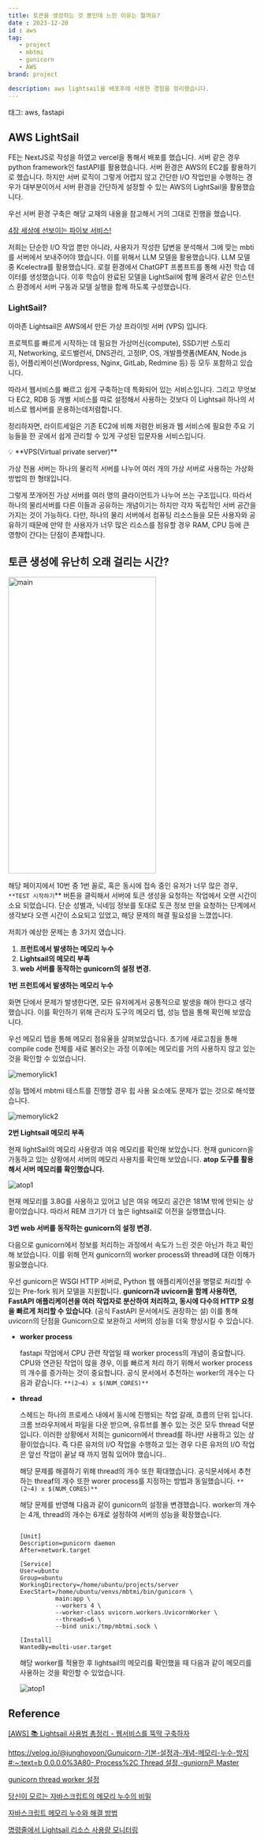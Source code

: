 ```yaml
---
title: 토큰을 생성하는 것 뿐인데 느린 이유는 뭘까요?
date : 2023-12-20
id : aws
tag: 
   - project
   - mbtmi
   - gunicorn
   - AWS
brand: project

description: aws lightsail을 배포후에 사용한 경험을 정리했습니다.
---
```


태그: aws, fastapi

## AWS LightSail

FE는 NextJS로 작성을 하였고 vercel을 통해서 배포를 했습니다. 서버 같은 경우 python framework인 fastAPI를 활용했습니다. 서버 환경은 AWS의 EC2를 활용하기로 했습니다. 하지만 서버 로직이 그렇게 어렵지 않고 간단한 I/O 작업만을 수행하는 경우가 대부분이어서 서버 환경을 간단하게 설정할 수 있는 AWS의 LightSail을 활용했습니다. 

우선 서버 환경 구축은 해당 교재의 내용을 참고해서 거의 그대로 진행을 했습니다. 

[4장 세상에 선보이는 파이보 서비스!](https://wikidocs.net/175069)

저희는 단순한 I/O 작업 뿐만 아니라, 사용자가 작성한 답변을 분석해서 그에 맞는 mbti를 서버에서 보내주어야 했습니다. 이를 위해서 LLM 모델을 활용했습니다. LLM 모델 중 Kcelectra를 활용했습니다. 로컬 환경에서 ChatGPT 프롬프트를 통해 사전 학습 데이터를 생성했습니다. 이후 학습이 완료된 모델을 LightSail에 함께 올려서 같은 인스턴스 환경에서 서버 구동과 모델 실행을 함께 하도록 구성했습니다.  

### LightSail?

아마존 Lightsail은 AWS에서 만든 가상 프라이빗 서버 (VPS) 입니다. 

프로젝트를 빠르게 시작하는 데 필요한 가상머신(compute), SSD기반 스토리지, Networking, 로드밸런서, DNS관리, 고정IP, OS, 개발플랫폼(MEAN, Node.js 등), 어플리케이션(Wordpress, Nginx, GitLab, Redmine 등) 등 모두 포함하고 있습니다. 

따라서 웹서비스를 빠르고 쉽게 구축하는데 특화되어 있는 서비스입니다. 그리고 무엇보다 EC2, RDB 등 개별 서비스를 따로 설정해서 사용하는 것보다 이 Lightsail 하나의 서비스로 웹서버를 운용하는데저렴합니다.

정리하자면, 라이트세일은 기존 EC2에 비해 저렴한 비용과 웹 서비스에 필요한 주요 기능들을 한 곳에서 쉽게 관리할 수 있게 구성된 입문자용 서비스입니다.

<aside>
💡 **VPS(Virtual private server)**

가상 전용 서버는 하나의 물리적 서버를 나누어 여러 개의 가상 서버로 사용하는 가상화 방법의 한 형태입니다. 

그렇게 쪼개어진 가상 서버를 여러 명의 클라이언트가 나누어 쓰는 구조입니다.
따라서 하나의 물리서버를 다른 이들과 공유하는 개념이기는 하지만 각자 독립적인 서버 공간을 가지는 것이 가능하다.
다만, 하나의 물리 서버에서 컴퓨팅 리소스들을 모든 사용자와 공유하기 때문에 만약 한 사용자가 너무 많은 리소스를 점유할 경우 RAM, CPU 등에 큰 영향이 간다는 단점이 존재합니다.

</aside>

## 토큰 생성에 유난히 오래 걸리는 시간?
<img src="/images/token-mbtmi/main.png" alt="main" width="300px" height="600px"/>


해당 페이지에서 10번 중 1번 꼴로, 혹은 동시에 접속 중인 유저가 너무 많은 경우, `**TEST 시작하기`** 버튼을 클릭해서 서버에 토큰 생성을 요청하는 작업에서 오랜 시간이 소요 되었습니다. 단순 성별과, 닉네임 정보를 토대로 토큰 정보 만을 요청하는 단계에서 생각보다 오랜 시간이 소요되고 있었고, 해당 문제의 해결 필요성을 느꼈씁니다.

저희가 예상한 문제는 총 3가지 였습니다. 

1. **프런트에서 발생하는 메모리 누수**
2. **Lightsail의 메모리 부족**
3. **web 서버를 동작하는 gunicorn의 설정 변경.** 

**1번** **프런트에서 발생하는 메모리 누수** 

화면 단에서 문제가 발생한다면, 모든 유저에게서 공통적으로 발생을 해야 한다고 생각했습니다. 이를 확인하기 위해 관리자 도구의 메모리 탭, 성능 탭을 통해 확인해 보았습니다. 

우선 메모리 텝을 통해 메모리 점유율을 살펴보았습니다.  초기에 새로고침을 통해 compile code 전체를 새로 불러오는 과정 이후에는 메모리를 거의 사용하지 않고 있는 것을 확인할 수 있었습니다.

![memorylick1](/images/token-mbtmi/memorylick1.png)

성능 탭에서 mbtmi 테스트를 진행할 경우 힙 사용 요소에도 문제가 없는 것으로 해석했습니다.

![memorylick2](/images/token-mbtmi/memorylick2.png)

**2번 Lightsail 메모리 부족**

현재 lightSail의 메모리 사용량과 여유 메모리를 확인해 보았습니다. 현재 gunicorn을 가동하고 있는 상황에서 서버의 메모리 사용치를 확인해 보았습니다.  **atop 도구를 활용해서 서버 메모리를 확인했습니다.** 

![atop1](/images/token-mbtmi/atop1.png)

현재 메모리를 3.8G를 사용하고 있어고 남은 여유 메모리 공간은 181M 밖에 안되는 상황이었습니다.  따라서 REM 크기가 더 높은 lightsail로 이전을 실행했습니다. 

**3번 web 서버를 동작하는 gunicorn의 설정 변경.** 

다음으로 gunicorn에서 정보를 처리하는 과정에서 속도가 느린 것은 아닌가 하고 확인해 보았습니다. 이를 위해 먼저 gunicorn의 worker process와 thread에 대한 이해가 필요했습니다. 

우선 gunicorn은  WSGI HTTP 서버로, Python 웹 애플리케이션을 병렬로 처리할 수 있는 Pre-fork 워커 모델을 지원합니다. **gunicorn과 uvicorn을 함께 사용하면, FastAPI 애플리케이션을 여러 작업자로 분산하여 처리하고, 동시에 다수의 HTTP 요청을 빠르게 처리할 수 있습니다**. (공식 FastAPI 문서에서도 권장하는 설) 이를 통해 uvicorn의 단점을 Gunicorn으로 보완하고 서버의 성능을 더욱 향상시킬 수 있습니다.

- **worker process**
    
    fastapi 작업에서 CPU 관련 작업일 때 worker process의 개념이 중요합니다. CPU와 연관된 작업이 많을 경우, 이를 빠르게 처리 하기 위해서 worker process의 개수를 증가하는 것이 중요합니다. 공식 문서에서 추천하는 worker의 개수는 다음과 같습니다. `**(2~4) x $(NUM_CORES)**`
    
- **thread**
    
    스헤드는 하나의 프로세스 내에서 동시에 진행되는 작업 갈래, 흐름의 단위 입니다. 크롬 브라우저에서 파일을 다운 받으며, 유튜브를 볼수 있는 것은 모두 thread 덕분입니다. 이러한 상황에서 저희는 gunicorn에서 thread를 하나만 사용하고 있는 상황이었습니다. 즉 다른 유저의 I/O 작업을 수행하고 있는 경우 다른 유저의 I/O 작업은 앞선 작업이 끝날 때 까지 멈춰 있어야 했습니다.. 
    
    해당 문제를 해결하기 위해 thread의 개수 또한 확대했습니다. 공식문서에서 추천하는 threaf의 개수 또한 worer process를 지정하는 방법과 동일했습니다. `**(2~4) x $(NUM_CORES)**`
    
    해당 문제를 반영해 다음과 같이 gunicorn의 설정을 변경했습니다. worker의 개수는 4개, thread의 개수는 6개로 설정하여 서버의 성능을 확장했습니다. 
    
    ```
    
    [Unit]
    Description=gunicorn daemon
    After=network.target
    
    [Service]
    User=ubuntu
    Group=ubuntu
    WorkingDirectory=/home/ubuntu/projects/server
    ExecStart=/home/ubuntu/venvs/mbtmi/bin/gunicorn \
              main:app \
              --workers 4 \
              --worker-class uvicorn.workers.UvicornWorker \
              --threads=6 \
              --bind unix:/tmp/mbtmi.sock \
    
    [Install]
    WantedBy=multi-user.target
    ```
    
    해당 worker를 적용한 후 lightsail의 메모리를 확인했을 때 다음과 같이 메모리를 사용하는 것을 확인할 수 있었습니다.
    
    ![atop1](/images/token-mbtmi/atop2.png)
    

## Reference

[[AWS] 📚 Lightsail 사용법 총정리 - 웹서비스를 뚝딱 구축하자](https://inpa.tistory.com/entry/AWS-📚-Amazon-Lightsail-사용법-웹서비스를-뚝딱-구축하자)

[https://velog.io/@junghoyoon/Gunuicorn-기본-설정과-개념-메모리-누수-방지#:~:text=b 0.0.0.0%3A80-,Process%2C Thread 설정,-guniorn은 Master](https://velog.io/@junghoyoon/Gunuicorn-%EA%B8%B0%EB%B3%B8-%EC%84%A4%EC%A0%95%EA%B3%BC-%EA%B0%9C%EB%85%90-%EB%A9%94%EB%AA%A8%EB%A6%AC-%EB%88%84%EC%88%98-%EB%B0%A9%EC%A7%80#:~:text=b%200.0.0.0%3A80-,Process%2C%20Thread%20%EC%84%A4%EC%A0%95,-guniorn%EC%9D%80%20Master)

[gunicorn thread worker 설정](https://sonnson.tistory.com/6#toc2)

[당신이 모르는 자바스크립트의 메모리 누수의 비밀](https://ui.toast.com/weekly-pick/ko_20210611)

[자바스크립트 메모리 누수와 해결 방법](https://yceffort.kr/2020/07/memory-leaks-in-javascript)

[명령줄에서 Lightsail 리소스 사용량 모니터링](https://repost.aws/ko/knowledge-center/lightsail-monitor-resource-usage)